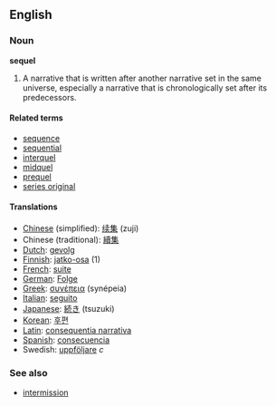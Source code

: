 ==English==
===Noun===
'''sequel'''

# A narrative that is written after another narrative set in the same universe, especially a narrative that is chronologically set after its predecessors.

==== Related terms ====
* [[sequence]]
* [[sequential]]
* [[interquel]]
* [[midquel]]
* [[prequel]]
* [[series original]]

==== Translations ====
*[[Chinese]] (simplified): [[续集]] (zuji)
*Chinese (traditional): [[續集]]
*[[Dutch]]: [[gevolg]]
*[[Finnish]]: [[jatko-osa]] (1)
*[[French]]: [[suite]]
*[[German]]: [[Folge]]
*[[Greek]]: [[συνέπεια]] (synépeia)
*[[Italian]]: [[seguito]]
*[[Japanese]]: [[続き]] (tsuzuki)
*[[Korean]]: [[후편]]
*[[Latin]]: [[consequentia narrativa]]
*[[Spanish]]: [[consecuencia]]
*Swedish: [[uppföljare]] ''c''

===See also===
* [[intermission]]